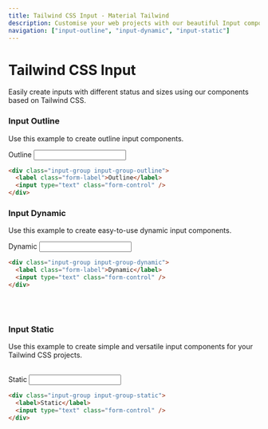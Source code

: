 ```yaml
---
title: Tailwind CSS Input - Material Tailwind
description: Customise your web projects with our beautiful Input component for Tailwind CSS using Material Design guidelines.
navigation: ["input-outline", "input-dynamic", "input-static"]
---
```


# Tailwind CSS Input

Easily create inputs with different status and sizes using our components based on Tailwind CSS.

### Input Outline 
Use this example to create outline input components.
<br/>

<ComponentCard id="input-outline">
  <div className="w-1/2 input-group input-group-outline">
    <label className="form-label">Outline</label>
    <input type="text" className="form-control" />
  </div>
</ComponentCard>

```html showLineNumbers
<div class="input-group input-group-outline">
  <label class="form-label">Outline</label>
  <input type="text" class="form-control" />
</div>
```

### Input Dynamic 
Use this example to create easy-to-use dynamic input components.
<br/>

<ComponentCard id="input-dynamic">
  <div className="w-1/2 input-group input-group-dynamic">
    <label className="form-label">Dynamic</label>
    <input type="text" className="form-control" />
  </div>
</ComponentCard>

```html showLineNumbers
<div class="input-group input-group-dynamic">
  <label class="form-label">Dynamic</label>
  <input type="text" class="form-control" />
</div>
```

<br />
<br />

### Input Static

Use this example to create simple and versatile input components for your Tailwind CSS projects.

<br />
<ComponentCard id="input-static">
  <div className="w-1/2 input-group input-group-static">
    <label>Static</label>
    <input type="text" className="form-control" />
  </div>
</ComponentCard>

```html showLineNumbers
<div class="input-group input-group-static">
  <label>Static</label>
  <input type="text" class="form-control" />
</div>
```
